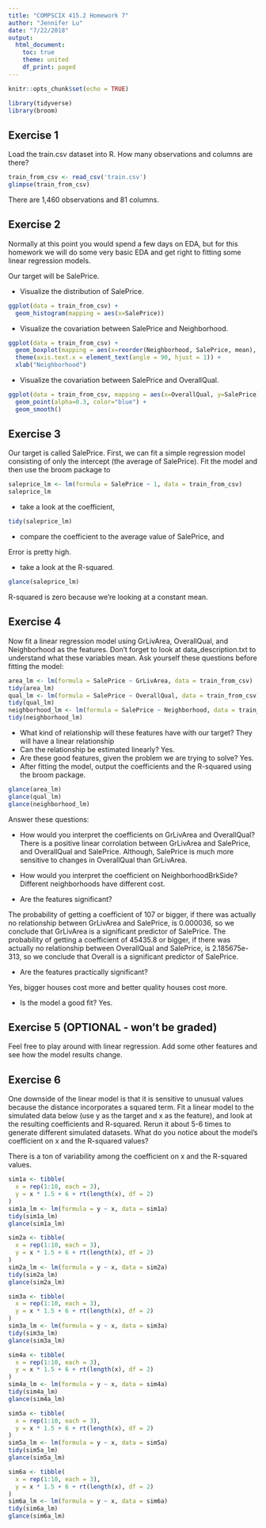 ```yaml
---
title: "COMPSCIX 415.2 Homework 7"
author: "Jennifer Lu"
date: "7/22/2018"
output:
  html_document:
    toc: true
    theme: united
    df_print: paged
---
```


```r
knitr::opts_chunk$set(echo = TRUE)
```

```r
library(tidyverse)
library(broom)
```

## Exercise 1
Load the train.csv dataset into R. How many observations and columns are there?
```r
train_from_csv <- read_csv('train.csv')
glimpse(train_from_csv)
```

There are 1,460 observations and 81 columns.

## Exercise 2
Normally at this point you would spend a few days on EDA, but for this homework we will do some very basic EDA and get right to fitting some linear regression models.

Our target will be SalePrice.

- Visualize the distribution of SalePrice.
```r
ggplot(data = train_from_csv) +
  geom_histogram(mapping = aes(x=SalePrice))
```

- Visualize the covariation between SalePrice and Neighborhood.
```r
ggplot(data = train_from_csv) +
  geom_boxplot(mapping = aes(x=reorder(Neighborhood, SalePrice, mean), y=SalePrice)) +
  theme(axis.text.x = element_text(angle = 90, hjust = 1)) +
  xlab("Neighborhood")
```

- Visualize the covariation between SalePrice and OverallQual.
```r
ggplot(data = train_from_csv, mapping = aes(x=OverallQual, y=SalePrice)) +
  geom_point(alpha=0.3, color="blue") +
  geom_smooth()
```

## Exercise 3
Our target is called SalePrice. First, we can fit a simple regression model consisting of only the intercept (the average of SalePrice). Fit the model and then use the broom package to
```r
saleprice_lm <- lm(formula = SalePrice ~ 1, data = train_from_csv)
saleprice_lm
```

- take a look at the coefficient,
```r
tidy(saleprice_lm)
```
- compare the coefficient to the average value of SalePrice, and

Error is pretty high.

- take a look at the R-squared.

```r
glance(saleprice_lm)
```

R-squared is zero because we're looking at a constant mean.

## Exercise 4
Now fit a linear regression model using GrLivArea, OverallQual, and Neighborhood as the features. Don’t forget to look at  data_description.txt to understand what these variables mean. Ask yourself these questions before fitting the model:
```r
area_lm <- lm(formula = SalePrice ~ GrLivArea, data = train_from_csv)
tidy(area_lm)
qual_lm <- lm(formula = SalePrice ~ OverallQual, data = train_from_csv)
tidy(qual_lm)
neighborhood_lm <- lm(formula = SalePrice ~ Neighborhood, data = train_from_csv)
tidy(neighborhood_lm)
```
- What kind of relationship will these features have with our target?
They will have a linear relationship
- Can the relationship be estimated linearly?
Yes.
- Are these good features, given the problem we are trying to solve?
Yes.
- After fitting the model, output the coefficients and the R-squared using the broom package.
```r
glance(area_lm)
glance(qual_lm)
glance(neighborhood_lm)
```

Answer these questions:

- How would you interpret the coefficients on GrLivArea and OverallQual?
There is a positive linear corrolation between GrLivArea and SalePrice, and OverallQual and SalePrice. Although, SalePrice is much more sensitive to changes in OverallQual than GrLivArea.

- How would you interpret the coefficient on NeighborhoodBrkSide?
Different neighborhoods have different cost.

- Are the features significant?

The probability of getting a coefficient of 107 or bigger, if there was actually no relationship between GrLivArea and SalePrice, is 0.000036, so we conclude that GrLivArea is a significant predictor of SalePrice. The probability of getting a coefficient of 45435.8 or bigger, if there was actually no relationship between OverallQual and SalePrice, is 2.185675e-313, so we conclude that Overall is a significant predictor of SalePrice.

- Are the features practically significant?

Yes, bigger houses cost more and better quality houses cost more.

- Is the model a good fit?
Yes.

## Exercise 5 (OPTIONAL - won’t be graded)
Feel free to play around with linear regression. Add some other features and see how the model results change.

## Exercise 6
One downside of the linear model is that it is sensitive to unusual values because the distance incorporates a squared term. Fit a linear model to the simulated data below (use y as the target and x as the feature), and look at the resulting coefficients and R-squared. Rerun it about 5-6 times to generate different simulated datasets. What do you notice about the model’s coefficient on x and the R-squared values?

There is a ton of variability among the coefficient on x and the R-squared values.

```r
sim1a <- tibble(
  x = rep(1:10, each = 3),
  y = x * 1.5 + 6 + rt(length(x), df = 2)
)
sim1a_lm <- lm(formula = y ~ x, data = sim1a)
tidy(sim1a_lm)
glance(sim1a_lm)

sim2a <- tibble(
  x = rep(1:10, each = 3),
  y = x * 1.5 + 6 + rt(length(x), df = 2)
)
sim2a_lm <- lm(formula = y ~ x, data = sim2a)
tidy(sim2a_lm)
glance(sim2a_lm)

sim3a <- tibble(
  x = rep(1:10, each = 3),
  y = x * 1.5 + 6 + rt(length(x), df = 2)
)
sim3a_lm <- lm(formula = y ~ x, data = sim3a)
tidy(sim3a_lm)
glance(sim3a_lm)

sim4a <- tibble(
  x = rep(1:10, each = 3),
  y = x * 1.5 + 6 + rt(length(x), df = 2)
)
sim4a_lm <- lm(formula = y ~ x, data = sim4a)
tidy(sim4a_lm)
glance(sim4a_lm)

sim5a <- tibble(
  x = rep(1:10, each = 3),
  y = x * 1.5 + 6 + rt(length(x), df = 2)
)
sim5a_lm <- lm(formula = y ~ x, data = sim5a)
tidy(sim5a_lm)
glance(sim5a_lm)

sim6a <- tibble(
  x = rep(1:10, each = 3),
  y = x * 1.5 + 6 + rt(length(x), df = 2)
)
sim6a_lm <- lm(formula = y ~ x, data = sim6a)
tidy(sim6a_lm)
glance(sim6a_lm)
```
